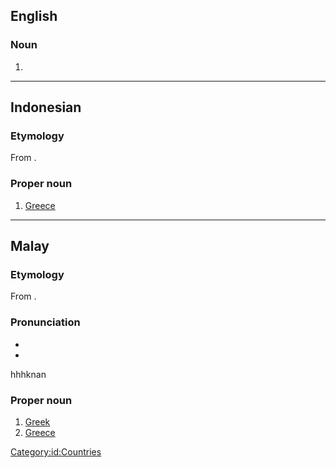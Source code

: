 ==English==

===Noun===
{{en-noun|-}}

# {{alt form|en|Unani}}

----

==Indonesian==
{{wikipedia|lang=id}}

===Etymology===
From {{etyl|ar|id}} {{m|ar|اليُونَان||Greece}}.

===Proper noun===
{{head|id|proper noun}}

# [[Greece]]

[[Category:id:Countries]]

----

==Malay==

===Etymology===
From {{etyl|ar|ms}} {{m|ar|اليُونَان||Greece}}.

===Pronunciation===
* {{IPA|ms|[junani]}}
* {{rhymes|ms|ani|ni|i}}
hhhknan
===Proper noun===
{{head|ms|proper noun}}

# [[Greek]] {{gloss|language of the Greek people}}
# [[Greece]]